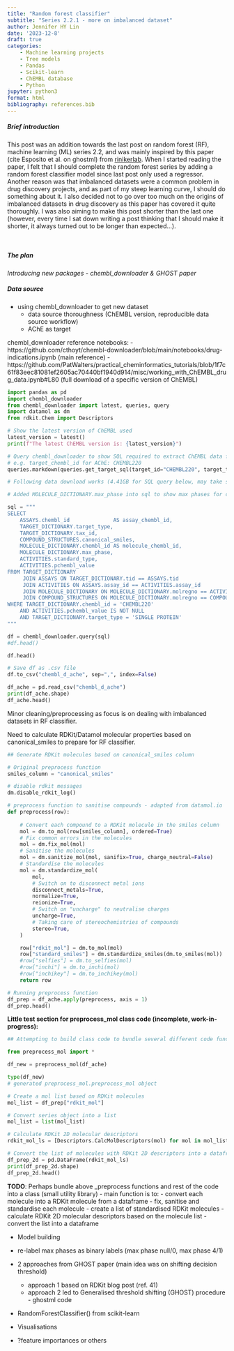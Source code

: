```yaml
---
title: "Random forest classifier"
subtitle: "Series 2.2.1 - more on imbalanced dataset"
author: Jennifer HY Lin
date: '2023-12-8'
draft: true
categories: 
    - Machine learning projects
    - Tree models
    - Pandas
    - Scikit-learn
    - ChEMBL database
    - Python
jupyter: python3
format: html
bibliography: references.bib
---
```


##### **Brief introduction**

This post was an addition towards the last post on random forest (RF), machine learning (ML) series 2.2, and was mainly inspired by this paper (cite Esposito et al. on ghostml) from [rinikerlab](https://github.com/rinikerlab). When I started reading the paper, I felt that I should complete the random forest series by adding a random forest classifier model since last post only used a regressor. Another reason was that imbalanced datasets were a common problem in drug discovery projects, and as part of my steep learning curve, I should do something about it. I also decided not to go over too much on the origins of imbalanced datasets in drug discovery as this paper has covered it quite thoroughly. I was also aiming to make this post shorter than the last one (however, every time I sat down writing a post thinking that I should make it shorter, it always turned out to be longer than expected...).

<br>

##### **The plan**

*Introducing new packages - chembl_downloader & GHOST paper*

##### **Data source**

- using chembl_downloader to get new dataset 
    - data source thoroughness (ChEMBL version, reproducible data source workflow)
    - AChE as target

chembl_downloader reference notebooks:
- https://github.com/cthoyt/chembl-downloader/blob/main/notebooks/drug-indications.ipynb (main reference)
- https://github.com/PatWalters/practical_cheminformatics_tutorials/blob/1f7c61f83eec81081ef2605ac70440bf1940d914/misc/working_with_ChEMBL_drug_data.ipynb#L80 (full download of a specific version of ChEMBL)

```python
import pandas as pd
import chembl_downloader
from chembl_downloader import latest, queries, query
import datamol as dm
from rdkit.Chem import Descriptors
```

```python
# Show the latest version of ChEMBL used
latest_version = latest()
print(f"The latest ChEMBL version is: {latest_version}")
```

```python
# Query chembl_downloader to show SQL required to extract ChEMBL data for a specific protein target
# e.g. target_chembl_id for AChE: CHEMBL220
queries.markdown(queries.get_target_sql(target_id="CHEMBL220", target_type="SINGLE PROTEIN"))
```

```python
# Following data download works (4.41GB for SQL query below, may take several min)

# Added MOLECULE_DICTIONARY.max_phase into sql to show max phases for compounds targeting AChE

sql = """
SELECT
    ASSAYS.chembl_id              AS assay_chembl_id,
    TARGET_DICTIONARY.target_type,
    TARGET_DICTIONARY.tax_id,
    COMPOUND_STRUCTURES.canonical_smiles,
    MOLECULE_DICTIONARY.chembl_id AS molecule_chembl_id,
    MOLECULE_DICTIONARY.max_phase,
    ACTIVITIES.standard_type,
    ACTIVITIES.pchembl_value
FROM TARGET_DICTIONARY
     JOIN ASSAYS ON TARGET_DICTIONARY.tid == ASSAYS.tid
     JOIN ACTIVITIES ON ASSAYS.assay_id == ACTIVITIES.assay_id
     JOIN MOLECULE_DICTIONARY ON MOLECULE_DICTIONARY.molregno == ACTIVITIES.molregno
     JOIN COMPOUND_STRUCTURES ON MOLECULE_DICTIONARY.molregno == COMPOUND_STRUCTURES.molregno
WHERE TARGET_DICTIONARY.chembl_id = 'CHEMBL220'
    AND ACTIVITIES.pchembl_value IS NOT NULL
    AND TARGET_DICTIONARY.target_type = 'SINGLE PROTEIN'
"""

df = chembl_downloader.query(sql)
#df.head()
```

```python
df.head()
```

```python
# Save df as .csv file
df.to_csv("chembl_d_ache", sep=",", index=False)
```

```python
df_ache = pd.read_csv("chembl_d_ache")
print(df_ache.shape)
df_ache.head()
```

Minor cleaning/preprocessing as focus is on dealing with imbalanced datasets in RF classifier.

Need to calculate RDKit/Datamol molecular properties based on canonical_smiles to prepare for RF classifier.

```python
## Generate RDKit molecules based on canonical_smiles column
```

```python
# Original preprocess function
smiles_column = "canonical_smiles"

# disable rdkit messages
dm.disable_rdkit_log()

# preprocess function to sanitise compounds - adapted from datamol.io
def preprocess(row):
        
    # Convert each compound to a RDKit molecule in the smiles column
    mol = dm.to_mol(row[smiles_column], ordered=True)
    # Fix common errors in the molecules
    mol = dm.fix_mol(mol)
    # Sanitise the molecules 
    mol = dm.sanitize_mol(mol, sanifix=True, charge_neutral=False)
    # Standardise the molecules
    mol = dm.standardize_mol(
        mol,
        # Switch on to disconnect metal ions
        disconnect_metals=True,
        normalize=True,
        reionize=True,
        # Switch on "uncharge" to neutralise charges
        uncharge=True,
        # Taking care of stereochemistries of compounds
        stereo=True,
    )

    row["rdkit_mol"] = dm.to_mol(mol)
    row["standard_smiles"] = dm.standardize_smiles(dm.to_smiles(mol))
    #row["selfies"] = dm.to_selfies(mol)
    #row["inchi"] = dm.to_inchi(mol)
    #row["inchikey"] = dm.to_inchikey(mol)
    return row
```

```python
# Running preprocess function
df_prep = df_ache.apply(preprocess, axis = 1)
df_prep.head()
```

**Little test section for preprocess_mol class code (incomplete, work-in-progress):**

```python
## Attempting to build class code to bundle several different code functions together 

from preprocess_mol import * 
```

```python
df_new = preprocess_mol(df_ache)
```

```python
type(df_new)
# generated preprocess_mol.preprocess_mol object
```



```python
# Create a mol list based on RDKit molecules
mol_list = df_prep["rdkit_mol"]

# Convert series object into a list
mol_list = list(mol_list)
```

```python
# Calculate RDKit 2D molecular descriptors
rdkit_mol_ls = [Descriptors.CalcMolDescriptors(mol) for mol in mol_list]

# Convert the list of molecules with RDKit 2D descriptors into a dataframe
df_prep_2d = pd.DataFrame(rdkit_mol_ls)
print(df_prep_2d.shape)
df_prep_2d.head()
```

**TODO**: Perhaps bundle above _preprocess functions and rest of the code into a class (small utility library)
- main function is to:
    - convert each molecule into a RDKit molecule from a dataframe
    - fix, sanitise and standardise each molecule
    - create a list of standardised RDKit molecules
    - calculate RDKit 2D molecular descriptors based on the molecule list
    - convert the list into a dataframe




* Model building
- re-label max phases as binary labels (max phase null/0, max phase 4/1)

- 2 approaches from GHOST paper (main idea was on shifting decision threshold)
    - approach 1 based on RDKit blog post (ref. 41)
    - approach 2 led to Generalised threshold shifting (GHOST) procedure - ghostml code

- RandomForestClassifier() from scikit-learn

* Visualisations
- ?feature importances or others